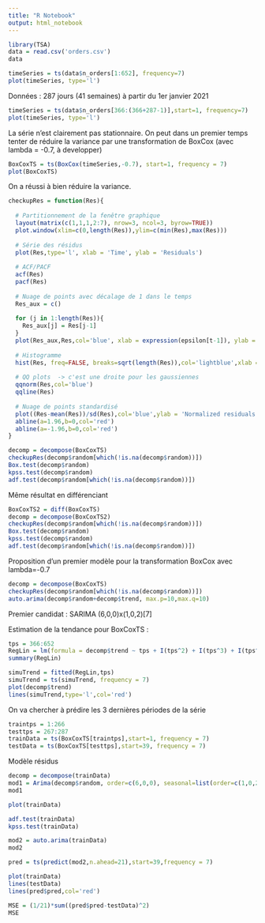 ```yaml
---
title: "R Notebook"
output: html_notebook
---
```



```r
library(TSA)
data = read.csv('orders.csv')
data
```

```r
timeSeries = ts(data$n_orders[1:652], frequency=7)
plot(timeSeries, type='l')
```
Données : 287 jours (41 semaines) à partir du 1er janvier 2021
```r
timeSeries = ts(data$n_orders[366:(366+287-1)],start=1, frequency=7)
plot(timeSeries, type='l')
```
La série n'est clairement pas stationnaire. On peut dans un premier temps tenter de réduire la variance par une transformation de BoxCox (avec lambda = -0.7, à developper)

```r
BoxCoxTS = ts(BoxCox(timeSeries,-0.7), start=1, frequency = 7)
plot(BoxCoxTS)
```
On a réussi à bien réduire la variance.
```r
checkupRes = function(Res){
  
  # Partitionnement de la fenêtre graphique 
  layout(matrix(c(1,1,1,2:7), nrow=3, ncol=3, byrow=TRUE))
  plot.window(xlim=c(0,length(Res)),ylim=c(min(Res),max(Res)))
  
  # Série des résidus
  plot(Res,type='l', xlab = 'Time', ylab = 'Residuals')
  
  # ACF/PACF
  acf(Res)
  pacf(Res)
  
  # Nuage de points avec décalage de 1 dans le temps
  Res_aux = c()
  
  for (j in 1:length(Res)){
    Res_aux[j] = Res[j-1]
  }
  plot(Res_aux,Res,col='blue', xlab = expression(epsilon[t-1]), ylab = expression(epsilon[t]))
  
  # Histogramme
  hist(Res, freq=FALSE, breaks=sqrt(length(Res)),col='lightblue',xlab = 'Residuals')
  
  # QQ plots  -> c'est une droite pour les gaussiennes
  qqnorm(Res,col='blue')
  qqline(Res)
  
  # Nuage de points standardisé
  plot((Res-mean(Res))/sd(Res),col='blue',ylab = 'Normalized residuals', xlab = 'Time')
  abline(a=1.96,b=0,col='red')
  abline(a=-1.96,b=0,col='red')
}
```


```r
decomp = decompose(BoxCoxTS)
checkupRes(decomp$random[which(!is.na(decomp$random))])
Box.test(decomp$random)
kpss.test(decomp$random)
adf.test(decomp$random[which(!is.na(decomp$random))])
```

Même résultat en différenciant
```r
BoxCoxTS2 = diff(BoxCoxTS)
decomp = decompose(BoxCoxTS2)
checkupRes(decomp$random[which(!is.na(decomp$random))])
Box.test(decomp$random)
kpss.test(decomp$random)
adf.test(decomp$random[which(!is.na(decomp$random))])
```
Proposition d'un premier modèle pour la transformation BoxCox avec lambda=-0.7

```r
decomp = decompose(BoxCoxTS)
checkupRes(decomp$random[which(!is.na(decomp$random))])
auto.arima(decomp$random+decomp$trend, max.p=10,max.q=10)
```
Premier candidat : SARIMA (6,0,0)x(1,0,2)[7]

Estimation de la tendance pour BoxCoxTS :

```r
tps = 366:652
RegLin = lm(formula = decomp$trend ~ tps + I(tps^2) + I(tps^3) + I(tps^4),data = decomp$trend)
summary(RegLin)
```

```r
simuTrend = fitted(RegLin,tps)
simuTrend = ts(simuTrend, frequency = 7)
plot(decomp$trend)
lines(simuTrend,type='l',col='red')
```

On va chercher à prédire les 3 dernières périodes de la série
```r
traintps = 1:266
testtps = 267:287
trainData = ts(BoxCoxTS[traintps],start=1, frequency = 7)
testData = ts(BoxCoxTS[testtps],start=39, frequency = 7)
```


Modèle résidus
```r
decomp = decompose(trainData)
mod1 = Arima(decomp$random, order=c(6,0,0), seasonal=list(order=c(1,0,2),period=7))
mod1
```


```r
plot(trainData)
```

```r
adf.test(trainData)
kpss.test(trainData)
```

```r
mod2 = auto.arima(trainData)
mod2
```

```r
pred = ts(predict(mod2,n.ahead=21),start=39,frequency = 7)

plot(trainData)
lines(testData)
lines(pred$pred,col='red')

MSE = (1/21)*sum((pred$pred-testData)^2)
MSE
```

